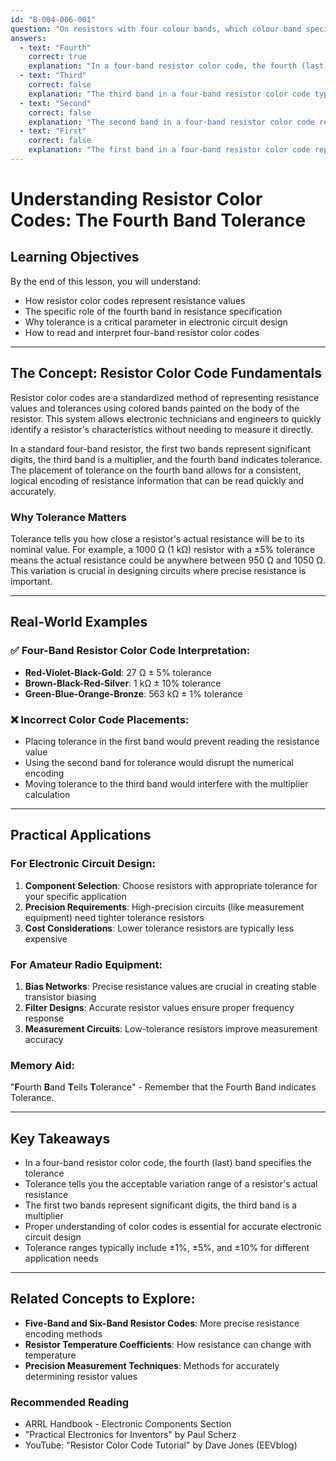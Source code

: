 ```yaml
---
id: "B-004-006-001"
question: "On resistors with four colour bands, which colour band specifies the tolerance?"
answers:
  - text: "Fourth"
    correct: true
    explanation: "In a four-band resistor color code, the fourth (last) band represents the tolerance, which indicates the precision or acceptable range of variation in the resistor's actual resistance value compared to its nominal rating. This tells you how close the actual resistance will be to the stated value, which is crucial for designing reliable electronic circuits where precise resistance is important."
  - text: "Third"
    correct: false
    explanation: "The third band in a four-band resistor color code typically represents the multiplier that helps calculate the final resistance value, not the tolerance. Placing tolerance in the third position would disrupt the standard color-coding system used globally in electronic components."
  - text: "Second"
    correct: false
    explanation: "The second band in a four-band resistor color code represents the second digit of the resistance value. It is part of the numerical representation of the resistor's resistance, not its tolerance specification. Placing tolerance here would interfere with the standard method of encoding resistance values."
  - text: "First"
    correct: false
    explanation: "The first band in a four-band resistor color code represents the first significant digit of the resistance value. It is the initial part of encoding the numerical resistance, and placing tolerance here would fundamentally break the established color-coding system used in electronic components."
---
```


# Understanding Resistor Color Codes: The Fourth Band Tolerance

## Learning Objectives
By the end of this lesson, you will understand:
- How resistor color codes represent resistance values
- The specific role of the fourth band in resistance specification
- Why tolerance is a critical parameter in electronic circuit design
- How to read and interpret four-band resistor color codes

---

## The Concept: Resistor Color Code Fundamentals

Resistor color codes are a standardized method of representing resistance values and tolerances using colored bands painted on the body of the resistor. This system allows electronic technicians and engineers to quickly identify a resistor's characteristics without needing to measure it directly.

In a standard four-band resistor, the first two bands represent significant digits, the third band is a multiplier, and the fourth band indicates tolerance. The placement of tolerance on the fourth band allows for a consistent, logical encoding of resistance information that can be read quickly and accurately.

### Why Tolerance Matters

Tolerance tells you how close a resistor's actual resistance will be to its nominal value. For example, a 1000 Ω (1 kΩ) resistor with a ±5% tolerance means the actual resistance could be anywhere between 950 Ω and 1050 Ω. This variation is crucial in designing circuits where precise resistance is important.

---

## Real-World Examples

### ✅ Four-Band Resistor Color Code Interpretation:
- **Red-Violet-Black-Gold**: 27 Ω ± 5% tolerance
- **Brown-Black-Red-Silver**: 1 kΩ ± 10% tolerance
- **Green-Blue-Orange-Bronze**: 563 kΩ ± 1% tolerance

### ❌ Incorrect Color Code Placements:
- Placing tolerance in the first band would prevent reading the resistance value
- Using the second band for tolerance would disrupt the numerical encoding
- Moving tolerance to the third band would interfere with the multiplier calculation

---

## Practical Applications

### For Electronic Circuit Design:
1. **Component Selection**: Choose resistors with appropriate tolerance for your specific application
2. **Precision Requirements**: High-precision circuits (like measurement equipment) need tighter tolerance resistors
3. **Cost Considerations**: Lower tolerance resistors are typically less expensive

### For Amateur Radio Equipment:
1. **Bias Networks**: Precise resistance values are crucial in creating stable transistor biasing
2. **Filter Designs**: Accurate resistor values ensure proper frequency response
3. **Measurement Circuits**: Low-tolerance resistors improve measurement accuracy

### Memory Aid:
"**F**ourth **B**and **T**ells **T**olerance" - Remember that the Fourth Band indicates Tolerance.

---

## Key Takeaways

- In a four-band resistor color code, the fourth (last) band specifies the tolerance
- Tolerance tells you the acceptable variation range of a resistor's actual resistance
- The first two bands represent significant digits, the third band is a multiplier
- Proper understanding of color codes is essential for accurate electronic circuit design
- Tolerance ranges typically include ±1%, ±5%, and ±10% for different application needs

---

## Related Concepts to Explore:
- **Five-Band and Six-Band Resistor Codes**: More precise resistance encoding methods
- **Resistor Temperature Coefficients**: How resistance can change with temperature
- **Precision Measurement Techniques**: Methods for accurately determining resistor values

### Recommended Reading
- ARRL Handbook - Electronic Components Section
- "Practical Electronics for Inventors" by Paul Scherz
- YouTube: "Resistor Color Code Tutorial" by Dave Jones (EEVblog)